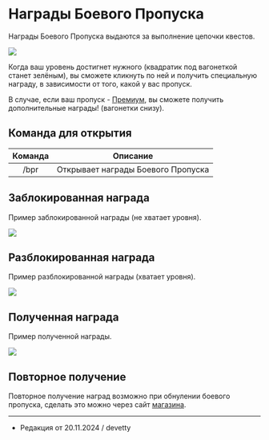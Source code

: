 # Награды Боевого Пропуска

Награды Боевого Пропуска выдаются за выполнение цепочки квестов.

<img src="https://api.etty.su/wiki/survival/battlepass/rewards/menu.png" />

Когда ваш уровень достигнет нужного (квадратик под вагонеткой станет зелёным), вы сможете кликнуть по ней и получить специальную награду, в зависимости от того, какой у вас пропуск.

В случае, если ваш пропуск - [Премиум](https://etty.su/docs/wiki/battlepass/bpinfo#Премиум%20пропуск), вы сможете получить дополнительные награды! (вагонетки снизу).

## Команда для открытия

| Команда | Описание |
| :---------: | :---------: |
| /bpr | Открывает награды Боевого Пропуска |

## Заблокированная награда

Пример заблокированной награды (не хватает уровня).

<img src="https://api.etty.su/wiki/survival/battlepass/rewards/blocked_reward.png" />

## Разблокированная награда

Пример разблокированной награды (хватает уровня).

<img src="https://api.etty.su/wiki/survival/battlepass/rewards/unlocked_reward.png" />

## Полученная награда

Пример полученной награды.

<img src="https://api.etty.su/wiki/survival/battlepass/rewards/claimed_reward.png" />

## Повторное получение

Повторное получение наград возможно при обнулении боевого пропуска, сделать это можно через сайт [магазина](https://etty.su/).

--------

- Редакция от 20.11.2024 / devetty